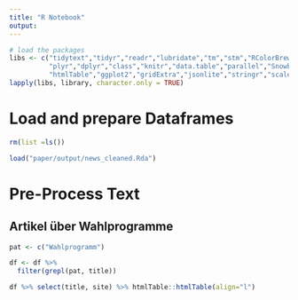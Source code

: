 ```yaml
---
title: "R Notebook"
output: 
---
```



```r
# load the packages
libs <- c("tidytext","tidyr","readr","lubridate","tm","stm","RColorBrewer",
          "plyr","dplyr","class","knitr","data.table","parallel","SnowballC",
          "htmlTable","ggplot2","gridExtra","jsonlite","stringr","scales","rjson")
lapply(libs, library, character.only = TRUE)
```

# Load and prepare Dataframes
```r
rm(list =ls())

load("paper/output/news_cleaned.Rda")
```

# Pre-Process Text
## Artikel über Wahlprogramme
```r
pat <- c("Wahlprogramm")

df <- df %>%
  filter(grepl(pat, title))
```

```r
df %>% select(title, site) %>% htmlTable::htmlTable(align="l")
```

